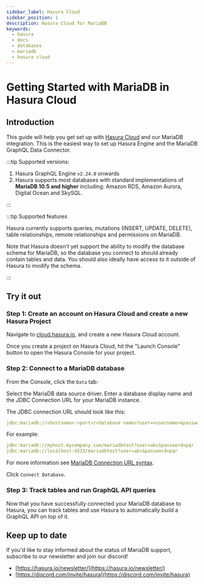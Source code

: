 ```yaml
---
sidebar_label: Hasura Cloud
sidebar_position: 1
description: Hasura Cloud for MariaDB
keywords:
  - hasura
  - docs
  - databases
  - mariadb
  - hasura cloud
---
```



# Getting Started with MariaDB in Hasura Cloud

<ProductBadge free standard pro ee />

## Introduction

This guide will help you get set up with [Hasura Cloud](/hasura-cloud/overview.mdx) and our MariaDB integration. This is
the easiest way to set up Hasura Engine and the MariaDB GraphQL Data Connector.

:::tip Supported versions:

1.  Hasura GraphQL Engine `v2.24.0` onwards
2.  Hasura supports most databases with standard implementations of **MariaDB 10.5 and higher** including: Amazon RDS,
    Amazon Aurora, Digital Ocean and SkySQL.

:::

:::tip Supported features

Hasura currently supports queries, mutations (INSERT, UPDATE, DELETE), table relationships, remote relationships and
permissions on MariaDB.

Note that Hasura doesn't yet support the ability to modify the database schema for MariaDB, so the database you connect
to should already contain tables and data. You should also ideally have access to it outside of Hasura to modify the
schema.

:::

## Try it out

### Step 1: Create an account on Hasura Cloud and create a new Hasura Project

Navigate to
[cloud.hasura.io](https://cloud.hasura.io/signup/?pg=docs&plcmt=body&cta=navigate-to-cloud-hasura-io&tech=default), and
create a new Hasura Cloud account.

Once you create a project on Hasura Cloud, hit the "Launch Console" button to open the Hasura Console for your project.

<Thumbnail
  src="/img/databases/data-connector/create-project.png"
  alt="Connect new or existing database"
  width="1000px"
/>

### Step 2: Connect to a MariaDB database

From the Console, click the `Data` tab:

<Thumbnail src="/img/getting-started/connect-db-console.png" alt="Connect database" width="1000px" />

Select the MariaDB data source driver. Enter a database display name and the JDBC Connection URL for your MariaDB
instance.

The JDBC connection URL should look like this:

```yaml {4-6}
jdbc:mariadb://<hostname>:<port>/<database name>?user=<username>&password=<password>
```

For example:

```yaml {4-6}
jdbc:mariadb://myhost.mycompany.com/mariadbtest?user=abc&password=pqr  # assuming the default port 3306
jdbc:mariadb://localhost:4533/mariadbtest?user=abc&password=pqr        # assuming MariaDB is running on port 4533

```

For more information see
[MariaDB Connection URL syntax](https://mariadb.com/kb/en/about-mariadb-connector-j/#using-the-driver).

Click `Connect Database`.

### Step 3: Track tables and run GraphQL API queries

Now that you have successfully connected your MariaDB database to Hasura, you can track tables and use Hasura to
automatically build a GraphQL API on top of it.

## Keep up to date

If you'd like to stay informed about the status of MariaDB support, subscribe to our newsletter and join our discord!

- [https://hasura.io/newsletter/](https://hasura.io/newsletter/)
- [https://discord.com/invite/hasura](https://discord.com/invite/hasura)
